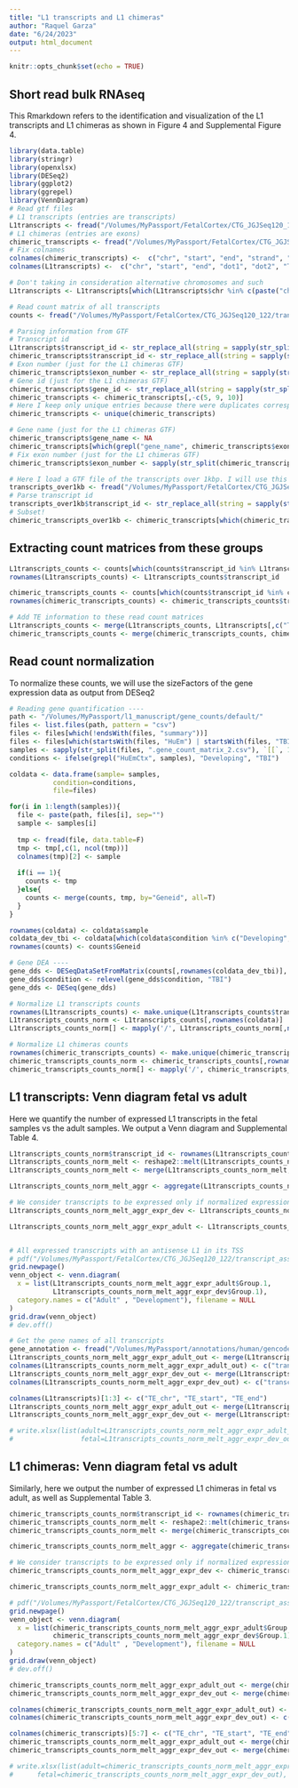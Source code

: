 ```yaml
---
title: "L1 transcripts and L1 chimeras"
author: "Raquel Garza"
date: "6/24/2023"
output: html_document
---
```


```r
knitr::opts_chunk$set(echo = TRUE)
```

## Short read bulk RNAseq 

This Rmarkdown refers to the identification and visualization of the L1 transcripts and L1 chimeras as shown in Figure 4 and Supplemental Figure 4. 
```r
library(data.table)
library(stringr)
library(openxlsx)
library(DESeq2)
library(ggplot2)
library(ggrepel)
library(VennDiagram)
# Read gtf files
# L1 transcripts (entries are transcripts)
L1transcripts <- fread("/Volumes/MyPassport/FetalCortex/CTG_JGJSeq120_122/transcript_assembly/1_mergedsamples_noGBM/5_transcripts_over1kb_TSS_100bp_chimeric_FL_L1PAs_antisense_flipped.gtf", data.table = F, skip=2)
# L1 chimeras (entries are exons)
chimeric_transcripts <- fread("/Volumes/MyPassport/FetalCortex/CTG_JGJSeq120_122/transcript_assembly/1_mergedsamples_noGBM/3_chimeric_FL_L1PAs_sense.gtf", data.table = F, skip=1)[,-c(2,3,6,8)]
# Fix colnames
colnames(chimeric_transcripts) <-  c("chr", "start", "end", "strand", "gene_info", "chr", "start", "end", "dot1", "dot2", "TE_strand", "TE_id", "TE_info", "TE_overlap")
colnames(L1transcripts) <-  c("chr", "start", "end", "dot1", "dot2", "TE_strand", "TE_id", "TE_info", "TE_overlap", "chr", "start", "end", "dot3", "strand", "dot4", "gene_info")

# Don't taking in consideration alternative chromosomes and such
L1transcripts <- L1transcripts[which(L1transcripts$chr %in% c(paste("chr", 1:22, sep=""), "chrX", "chrY", "chrM")),]

# Read count matrix of all transcripts
counts <- fread("/Volumes/MyPassport/FetalCortex/CTG_JGJSeq120_122/transcript_assembly/1_mergedsamples_noGBM/transcript_count_matrix.csv", data.table = F)

# Parsing information from GTF 
# Transcript id
L1transcripts$transcript_id <- str_replace_all(string = sapply(str_split(L1transcripts$gene_info, 'transcript_id'), `[[`, 2), pattern = '"|;| ', replacement = "")
chimeric_transcripts$transcript_id <- str_replace_all(string = sapply(str_split(sapply(str_split(chimeric_transcripts$gene_info, 'transcript_id'), `[[`, 2), "exon_number"), `[[`, 1), pattern = '"|;| ', replacement = "")
# Exon number (just for the L1 chimeras GTF)
chimeric_transcripts$exon_number <- str_replace_all(string = sapply(str_split(sapply(str_split(chimeric_transcripts$gene_info, 'exon_number'), `[[`, 2), "cov"), `[[`, 1), pattern = '"|;| ', replacement = "")
# Gene id (just for the L1 chimeras GTF)
chimeric_transcripts$gene_id <- str_replace_all(string = sapply(str_split(sapply(str_split(chimeric_transcripts$gene_info, 'gene_id'), `[[`, 2), "transcript_id"), `[[`, 1), pattern = '"|;| ', replacement = "")
chimeric_transcripts <- chimeric_transcripts[,-c(5, 9, 10)]
# Here I keep only unique entries because there were duplicates corresponding to the cov information in the GTF (just for the L1 chimeras GTF)
chimeric_transcripts <- unique(chimeric_transcripts)

# Gene name (just for the L1 chimeras GTF)
chimeric_transcripts$gene_name <- NA
chimeric_transcripts[which(grepl("gene_name", chimeric_transcripts$exon_number)),"gene_name"] <- sapply(str_split(chimeric_transcripts[which(grepl("gene_name", chimeric_transcripts$exon_number)),"exon_number"], "gene_name"), `[[`, 2)
# Fix exon number (just for the L1 chimeras GTF)
chimeric_transcripts$exon_number <- sapply(str_split(chimeric_transcripts$exon_number, "gene_name|ref_gene_name"), `[[`, 1)

# Here I load a GTF file of the transcripts over 1kbp. I will use this to subset the L1 chimeras to only those exons which are part of >1kbp transcripts
transcripts_over1kb <- fread("/Volumes/MyPassport/FetalCortex/CTG_JGJSeq120_122/transcript_assembly/1_mergedsamples_noGBM/1_transcripts_over1kb.gtf", data.table=F, skip=1)
# Parse transcript id
transcripts_over1kb$transcript_id <- str_replace_all(string = sapply(str_split(sapply(str_split(transcripts_over1kb$V9, 'transcript_id'), `[[`, 2), "exon_number"), `[[`, 1), pattern = '"|;| ', replacement = "")
# Subset!
chimeric_transcripts_over1kb <- chimeric_transcripts[which(chimeric_transcripts$transcript_id %in% transcripts_over1kb$transcript_id),]
```

## Extracting count matrices from these groups
```r
L1transcripts_counts <- counts[which(counts$transcript_id %in% L1transcripts$transcript_id),]
rownames(L1transcripts_counts) <- L1transcripts_counts$transcript_id

chimeric_transcripts_counts <- counts[which(counts$transcript_id %in% chimeric_transcripts_over1kb$transcript_id),]
rownames(chimeric_transcripts_counts) <- chimeric_transcripts_counts$transcript_id

# Add TE information to these read count matrices
L1transcripts_counts <- merge(L1transcripts_counts, L1transcripts[,c("TE_strand", "TE_id", "strand", "transcript_id")], by="transcript_id")
chimeric_transcripts_counts <- merge(chimeric_transcripts_counts, chimeric_transcripts_over1kb[,c("TE_strand", "TE_id", "strand", "transcript_id")], by="transcript_id")

```


## Read count normalization

To normalize these counts, we will use the sizeFactors of the gene expression data as output from DESeq2
```r
# Reading gene quantification ----
path <- "/Volumes/MyPassport/l1_manuscript/gene_counts/default/"
files <- list.files(path, pattern = "csv")
files <- files[which(!endsWith(files, "summary"))]
files <- files[which(startsWith(files, "HuEm") | startsWith(files, "TBI"))]
samples <- sapply(str_split(files, ".gene_count_matrix_2.csv"), `[[`, 1)
conditions <- ifelse(grepl("HuEmCtx", samples), "Developing", "TBI")

coldata <- data.frame(sample= samples,
           condition=conditions,
           file=files)

for(i in 1:length(samples)){
  file <- paste(path, files[i], sep="")
  sample <- samples[i]
  
  tmp <- fread(file, data.table=F)
  tmp <- tmp[,c(1, ncol(tmp))]
  colnames(tmp)[2] <- sample
  
  if(i == 1){
    counts <- tmp
  }else{
    counts <- merge(counts, tmp, by="Geneid", all=T)
  }
}

rownames(coldata) <- coldata$sample
coldata_dev_tbi <- coldata[which(coldata$condition %in% c("Developing", "TBI")),]
rownames(counts) <- counts$Geneid

# Gene DEA ----
gene_dds <- DESeqDataSetFromMatrix(counts[,rownames(coldata_dev_tbi)], coldata_dev_tbi, design = ~ condition)
gene_dds$condition <- relevel(gene_dds$condition, "TBI")
gene_dds <- DESeq(gene_dds)

# Normalize L1 transcripts counts
rownames(L1transcripts_counts) <- make.unique(L1transcripts_counts$transcript_id)
L1transcripts_counts_norm <- L1transcripts_counts[,rownames(coldata)]
L1transcripts_counts_norm[] <- mapply('/', L1transcripts_counts_norm[,names(gene_dds$sizeFactor)], gene_dds$sizeFactor)

# Normalize L1 chimeras counts
rownames(chimeric_transcripts_counts) <- make.unique(chimeric_transcripts_counts$transcript_id)
chimeric_transcripts_counts_norm <- chimeric_transcripts_counts[,rownames(coldata)]
chimeric_transcripts_counts_norm[] <- mapply('/', chimeric_transcripts_counts_norm[,names(gene_dds$sizeFactor)], gene_dds$sizeFactor)
```

## L1 transcripts: Venn diagram fetal vs adult

Here we quantify the number of expressed L1 transcripts in the fetal samples vs the adult samples. We output a Venn diagram and Supplemental Table 4.
```r
L1transcripts_counts_norm$transcript_id <- rownames(L1transcripts_counts_norm)
L1transcripts_counts_norm_melt <- reshape2::melt(L1transcripts_counts_norm)
L1transcripts_counts_norm_melt <- merge(L1transcripts_counts_norm_melt, coldata[,1:2], by.x="variable", by.y="sample")

L1transcripts_counts_norm_melt_aggr <- aggregate(L1transcripts_counts_norm_melt$value, by=list(L1transcripts_counts_norm_melt$transcript_id, L1transcripts_counts_norm_melt$condition), FUN=sum)

# We consider transcripts to be expressed only if normalized expression is >20
L1transcripts_counts_norm_melt_aggr_expr_dev <- L1transcripts_counts_norm_melt_aggr[which(L1transcripts_counts_norm_melt_aggr$Group.2 == "Developing" & L1transcripts_counts_norm_melt_aggr$x > 20),]

L1transcripts_counts_norm_melt_aggr_expr_adult <- L1transcripts_counts_norm_melt_aggr[which(L1transcripts_counts_norm_melt_aggr$Group.2 == "TBI" & L1transcripts_counts_norm_melt_aggr$x > 20),]


# All expressed transcripts with an antisense L1 in its TSS 
# pdf("/Volumes/MyPassport/FetalCortex/CTG_JGJSeq120_122/transcript_assembly/1_mergedsamples_noGBM/plots/venn_expressed_L1_alt_promoter_transcripts.pdf")
grid.newpage()
venn_object <- venn.diagram(
  x = list(L1transcripts_counts_norm_melt_aggr_expr_adult$Group.1, 
           L1transcripts_counts_norm_melt_aggr_expr_dev$Group.1),
  category.names = c("Adult" , "Development"), filename = NULL
)
grid.draw(venn_object)
# dev.off()

# Get the gene names of all transcripts
gene_annotation <- fread("/Volumes/MyPassport/annotations/human/gencode/v38/gencode.v38.annotation.transcripts.bed", data.table=F, skip=1)
L1transcripts_counts_norm_melt_aggr_expr_adult_out <- merge(L1transcripts_counts_norm_melt_aggr_expr_adult, unique(gene_annotation[,c("V8", "V9")]), by.x="Group.1", by.y="V8", all.x=T)[,-2]
colnames(L1transcripts_counts_norm_melt_aggr_expr_adult_out) <- c("transcript_id", "expression (median of ratios)", "gene_name")
L1transcripts_counts_norm_melt_aggr_expr_dev_out <- merge(L1transcripts_counts_norm_melt_aggr_expr_dev, unique(gene_annotation[,c("V8", "V9")]), by.x="Group.1", by.y="V8", all.x=T)[,-2]
colnames(L1transcripts_counts_norm_melt_aggr_expr_dev_out) <- c("transcript_id", "expression (median of ratios)", "gene_name")

colnames(L1transcripts)[1:3] <- c("TE_chr", "TE_start", "TE_end")
L1transcripts_counts_norm_melt_aggr_expr_adult_out <- merge(L1transcripts_counts_norm_melt_aggr_expr_adult_out, L1transcripts[,c("TE_chr", "TE_start", "TE_end", "TE_strand", "TE_id", "transcript_id")], by= "transcript_id")
L1transcripts_counts_norm_melt_aggr_expr_dev_out <- merge(L1transcripts_counts_norm_melt_aggr_expr_dev_out, L1transcripts[,c("TE_chr", "TE_start", "TE_end", "TE_strand", "TE_id", "transcript_id")], by= "transcript_id")

# write.xlsx(list(adult=L1transcripts_counts_norm_melt_aggr_expr_adult_out,
#                 fetal=L1transcripts_counts_norm_melt_aggr_expr_dev_out), "/Volumes/MyPassport/FetalCortex/manuscript/June2023/alt_prom_L1_transcripts.xlsx")

```

## L1 chimeras: Venn diagram fetal vs adult

Similarly, here we output the number of expressed L1 chimeras in fetal vs adult, as well as Supplemental Table 3.
```r
chimeric_transcripts_counts_norm$transcript_id <- rownames(chimeric_transcripts_counts_norm)
chimeric_transcripts_counts_norm_melt <- reshape2::melt(chimeric_transcripts_counts_norm)
chimeric_transcripts_counts_norm_melt <- merge(chimeric_transcripts_counts_norm_melt, coldata[,1:2], by.x="variable", by.y="sample")

chimeric_transcripts_counts_norm_melt_aggr <- aggregate(chimeric_transcripts_counts_norm_melt$value, by=list(chimeric_transcripts_counts_norm_melt$transcript_id, chimeric_transcripts_counts_norm_melt$condition), FUN=sum)

# We consider transcripts to be expressed only if normalized expression is >20
chimeric_transcripts_counts_norm_melt_aggr_expr_dev <- chimeric_transcripts_counts_norm_melt_aggr[which(chimeric_transcripts_counts_norm_melt_aggr$Group.2 == "Developing" & chimeric_transcripts_counts_norm_melt_aggr$x > 20),]

chimeric_transcripts_counts_norm_melt_aggr_expr_adult <- chimeric_transcripts_counts_norm_melt_aggr[which(chimeric_transcripts_counts_norm_melt_aggr$Group.2 == "TBI" & chimeric_transcripts_counts_norm_melt_aggr$x > 20),]

# pdf("/Volumes/MyPassport/FetalCortex/CTG_JGJSeq120_122/transcript_assembly/1_mergedsamples_noGBM/plots/venn_expressed_L1_chimeric_transcripts.pdf")
grid.newpage()
venn_object <- venn.diagram(
  x = list(chimeric_transcripts_counts_norm_melt_aggr_expr_adult$Group.1, 
           chimeric_transcripts_counts_norm_melt_aggr_expr_dev$Group.1),
  category.names = c("Adult" , "Development"), filename = NULL
)
grid.draw(venn_object)
# dev.off()

chimeric_transcripts_counts_norm_melt_aggr_expr_adult_out <- merge(chimeric_transcripts_counts_norm_melt_aggr_expr_adult, unique(gene_annotation[,c("V8", "V9")]), by.x="Group.1", by.y="V8", all.x=T)[,-2]
chimeric_transcripts_counts_norm_melt_aggr_expr_dev_out <- merge(chimeric_transcripts_counts_norm_melt_aggr_expr_dev, unique(gene_annotation[,c("V8", "V9")]), by.x="Group.1", by.y="V8", all.x=T)[,-2]

colnames(chimeric_transcripts_counts_norm_melt_aggr_expr_adult_out) <-  c("transcript_id", "expression (median of ratios)", "gene_name")
colnames(chimeric_transcripts_counts_norm_melt_aggr_expr_dev_out) <- c("transcript_id", "expression (median of ratios)", "gene_name")

colnames(chimeric_transcripts)[5:7] <- c("TE_chr", "TE_start", "TE_end")
chimeric_transcripts_counts_norm_melt_aggr_expr_adult_out <- merge(chimeric_transcripts_counts_norm_melt_aggr_expr_adult_out, chimeric_transcripts[,c("TE_chr", "TE_start", "TE_end", "TE_strand", "TE_id", "transcript_id")], by= "transcript_id")
chimeric_transcripts_counts_norm_melt_aggr_expr_dev_out <- merge(chimeric_transcripts_counts_norm_melt_aggr_expr_dev_out, chimeric_transcripts[,c("TE_chr", "TE_start", "TE_end", "TE_strand", "TE_id", "transcript_id")], by= "transcript_id")

# write.xlsx(list(adult=chimeric_transcripts_counts_norm_melt_aggr_expr_adult_out,
#      fetal=chimeric_transcripts_counts_norm_melt_aggr_expr_dev_out), "/Volumes/MyPassport/FetalCortex/manuscript/June2023/chimeric_L1_transcripts.xlsx")
```

